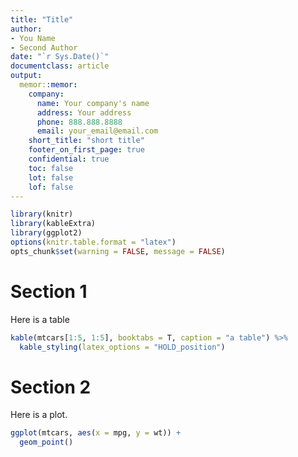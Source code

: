 ```yaml
---
title: "Title"
author: 
- You Name
- Second Author
date: "`r Sys.Date()`"
documentclass: article
output: 
  memor::memor:
    company: 
      name: Your company's name
      address: Your address
      phone: 888.888.8888
      email: your_email@email.com
    short_title: "short title"
    footer_on_first_page: true
    confidential: true
    toc: false
    lot: false
    lof: false
---
```


```r
library(knitr)
library(kableExtra)
library(ggplot2)
options(knitr.table.format = "latex")
opts_chunk$set(warning = FALSE, message = FALSE)
```

# Section 1
Here is a table

```r
kable(mtcars[1:5, 1:5], booktabs = T, caption = "a table") %>%
  kable_styling(latex_options = "HOLD_position")
```

\clearpage 

# Section 2
Here is a plot.

```r
ggplot(mtcars, aes(x = mpg, y = wt)) +
  geom_point()
```
